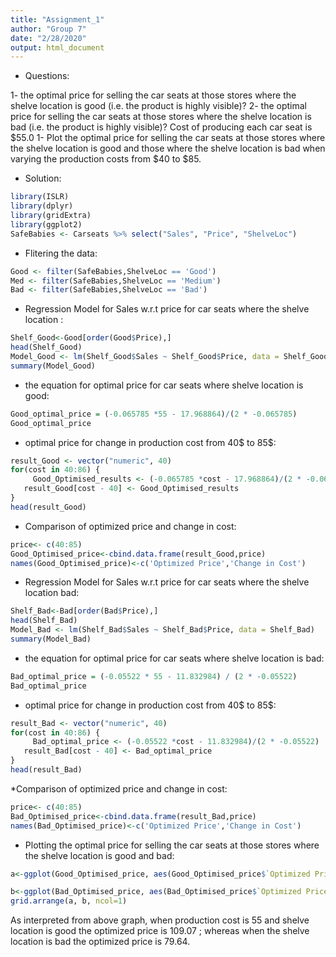 ---
title: "Assignment_1"
author: "Group 7"
date: "2/28/2020"
output: html_document
---

* Questions:

1-	the optimal price for selling the car seats at those stores where the shelve location is good (i.e. the product is highly visible)?
2-	the optimal price for selling the car seats at those stores where the shelve location is bad (i.e. the product is highly visible)?
Cost of producing each car seat is $55.0 
1-	Plot the optimal price for selling the car seats at those stores where the shelve location is good and those where the shelve location is bad when varying the production costs from $40 to $85.

* Solution:

```{r}

library(ISLR)
library(dplyr)
library(gridExtra)
library(ggplot2)
SafeBabies <- Carseats %>% select("Sales", "Price", "ShelveLoc")

````

* Flitering the data:

```{r}

Good <- filter(SafeBabies,ShelveLoc == 'Good')
Med <- filter(SafeBabies,ShelveLoc == 'Medium')
Bad <- filter(SafeBabies,ShelveLoc == 'Bad')

```

* Regression Model for Sales w.r.t price for car seats where the shelve location :

```{r}

Shelf_Good<-Good[order(Good$Price),]
head(Shelf_Good)
Model_Good <- lm(Shelf_Good$Sales ~ Shelf_Good$Price, data = Shelf_Good)
summary(Model_Good)

```

* the equation for optimal price for car seats where shelve location is good:

```{r}

Good_optimal_price = (-0.065785 *55 - 17.968864)/(2 * -0.065785)
Good_optimal_price

```

* optimal price for change in production cost from 40$ to 85$:

```{r}

result_Good <- vector("numeric", 40)
for(cost in 40:86) {
     Good_Optimised_results <- (-0.065785 *cost - 17.968864)/(2 * -0.065785)
   result_Good[cost - 40] <- Good_Optimised_results
}
head(result_Good)

```

* Comparison of optimized price and change in cost:

```{r}

price<- c(40:85)
Good_Optimised_price<-cbind.data.frame(result_Good,price)
names(Good_Optimised_price)<-c('Optimized Price','Change in Cost')

```

* Regression Model for Sales w.r.t price for car seats where the shelve location bad:

```{r}

Shelf_Bad<-Bad[order(Bad$Price),]
head(Shelf_Bad)
Model_Bad <- lm(Shelf_Bad$Sales ~ Shelf_Bad$Price, data = Shelf_Bad)
summary(Model_Bad)

```

* the equation for optimal price for car seats where shelve location is bad:

```{r}

Bad_optimal_price = (-0.05522 * 55 - 11.832984) / (2 * -0.05522)
Bad_optimal_price

```

* optimal price for change in production cost from 40$ to 85$:

```{r}

result_Bad <- vector("numeric", 40)
for(cost in 40:86) {
     Bad_optimal_price <- (-0.05522 *cost - 11.832984)/(2 * -0.05522)
   result_Bad[cost - 40] <- Bad_optimal_price
}
head(result_Bad)

```

*Comparison of optimized price and change in cost:

```{r}

price<- c(40:85)
Bad_Optimised_price<-cbind.data.frame(result_Bad,price)
names(Bad_Optimised_price)<-c('Optimized Price','Change in Cost')

```

* Plotting the optimal price for selling the car seats at those stores where the shelve location is good and bad:

```{r}

a<-ggplot(Good_Optimised_price, aes(Good_Optimised_price$`Optimized Price`, Good_Optimised_price$`Change in Cost`, colour='Good location')  ) + labs(title = 'Optimized Price VS Cost Price',x='Optimized price',y='Cost Price') + geom_line() +  scale_color_manual("", values = ("Good Price'" = "blue")) +geom_point(colour='black')

```

```{r}

b<-ggplot(Bad_Optimised_price, aes(Bad_Optimised_price$`Optimized Price`, Bad_Optimised_price$`Change in Cost`, colour='bad location ')  ) + labs(x='Optimized price',y='Cost Price') + geom_line() +  scale_color_manual("", values = ("bad Price'" = "red")) +geom_point(colour="black")
grid.arrange(a, b, ncol=1)

```

As interpreted from above graph, when production cost is 55 and shelve location is good the optimized price is 109.07 ; whereas when the shelve location is bad the optimized price is 79.64. 